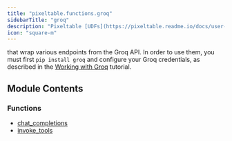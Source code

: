 ```yaml
---
title: "pixeltable.functions.groq"
sidebarTitle: "groq"
description: "Pixeltable [UDFs](https://pixeltable.readme.io/docs/user-defined-functions-udfs)"
icon: "square-m"
---
```


that wrap various endpoints from the Groq API. In order to use them, you must first `pip install groq` and configure your Groq credentials, as described in the [Working with Groq](https://pixeltable.readme.io/docs/working-with-groq) tutorial.


## Module Contents

### Functions

- [chat_completions](./chat_completions)
- [invoke_tools](./invoke_tools)

